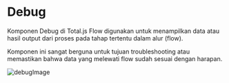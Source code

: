 # Debug

Komponen Debug di Total.js Flow digunakan untuk menampilkan data atau hasil output dari proses pada tahap tertentu dalam alur (flow). 

Komponen ini sangat berguna untuk tujuan troubleshooting atau memastikan bahwa data yang melewati flow sudah sesuai dengan harapan.

![debugImage](/images/common/debug/1.png)
